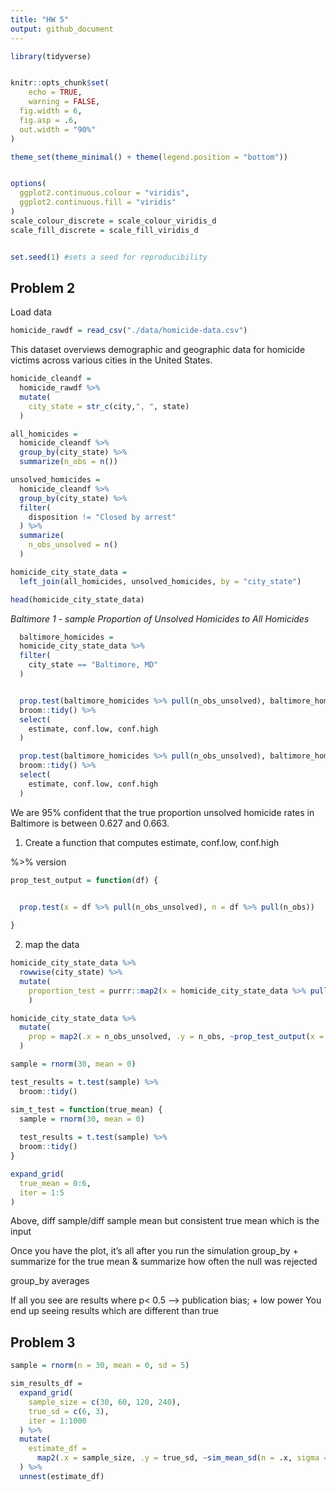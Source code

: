 ```yaml
---
title: "HW 5"
output: github_document
---
```


```r
library(tidyverse)


knitr::opts_chunk$set(
	echo = TRUE,
	warning = FALSE,
  fig.width = 6,
  fig.asp = .6,
  out.width = "90%"
)

theme_set(theme_minimal() + theme(legend.position = "bottom"))


options(
  ggplot2.continuous.colour = "viridis",
  ggplot2.continuous.fill = "viridis"
)
scale_colour_discrete = scale_colour_viridis_d
scale_fill_discrete = scale_fill_viridis_d


set.seed(1) #sets a seed for reproducibility
```

## Problem 2

Load data 

```r
homicide_rawdf = read_csv("./data/homicide-data.csv")
```
This dataset overviews demographic and geographic data for homicide victims across various cities in the United States. 

```r
homicide_cleandf = 
  homicide_rawdf %>% 
  mutate(
    city_state = str_c(city,", ", state)
  )
```


```r
all_homicides = 
  homicide_cleandf %>% 
  group_by(city_state) %>% 
  summarize(n_obs = n())
```
```r
unsolved_homicides = 
  homicide_cleandf %>% 
  group_by(city_state) %>% 
  filter(
    disposition != "Closed by arrest"
  ) %>% 
  summarize(
    n_obs_unsolved = n()
  )
```

```r
homicide_city_state_data = 
  left_join(all_homicides, unsolved_homicides, by = "city_state")

head(homicide_city_state_data)
```



_Baltimore 1 - sample Proportion of Unsolved Homicides to All Homicides_
```r

  baltimore_homicides = 
  homicide_city_state_data %>% 
  filter(
    city_state == "Baltimore, MD"
  ) 


  prop.test(baltimore_homicides %>% pull(n_obs_unsolved), baltimore_homicides %>% pull(n_obs)) %>% 
  broom::tidy() %>% 
  select(
    estimate, conf.low, conf.high
  )

```


```r
  prop.test(baltimore_homicides %>% pull(n_obs_unsolved), baltimore_homicides %>% pull(n_obs)) %>% 
  broom::tidy() %>% 
  select(
    estimate, conf.low, conf.high
  )

```


We are 95% confident that the true proportion unsolved homicide rates in Baltimore is between 0.627 and 0.663.

1. Create a function that computes estimate, conf.low, conf.high

%>%  version
```r

prop_test_output = function(df) {
  

  prop.test(x = df %>% pull(n_obs_unsolved), n = df %>% pull(n_obs))

}


```

2. map the data


```r

homicide_city_state_data %>% 
  rowwise(city_state) %>% 
  mutate(
    proportion_test = purrr::map2(x = homicide_city_state_data %>% pull(n_obs_unsolved), y = homicide_city_state_data %>% pull(n_obs), ~prop.test(x = .x, n = .y))
    ) 


```


```r
homicide_city_state_data %>% 
  mutate(
    prop = map2(.x = n_obs_unsolved, .y = n_obs, ~prop_test_output(x = .x, n = .y))
  )
```


```r
sample = rnorm(30, mean = 0)

test_results = t.test(sample) %>% 
  broom::tidy()
```
```r
sim_t_test = function(true_mean) {
  sample = rnorm(30, mean = 0)
  
  test_results = t.test(sample) %>% 
  broom::tidy()
}

expand_grid(
  true_mean = 0:6, 
  iter = 1:5
)
```

Above, diff sample/diff sample mean but consistent true mean which is the input

Once you have the plot, it's all after you run the simulation 
group_by + summarize for the true mean & summarize how often the null was rejected

group_by averages 

If all you see are results where p< 0.5 --> publication bias; + low power 
 You end up seeing results which are different than true 
 
 
## Problem 3

```r
sample = rnorm(n = 30, mean = 0, sd = 5)

```


```r
sim_results_df = 
  expand_grid(
    sample_size = c(30, 60, 120, 240),
    true_sd = c(6, 3),
    iter = 1:1000
  ) %>% 
  mutate(
    estimate_df = 
      map2(.x = sample_size, .y = true_sd, ~sim_mean_sd(n = .x, sigma = .y))
  ) %>% 
  unnest(estimate_df)

```

 
 
 
 
